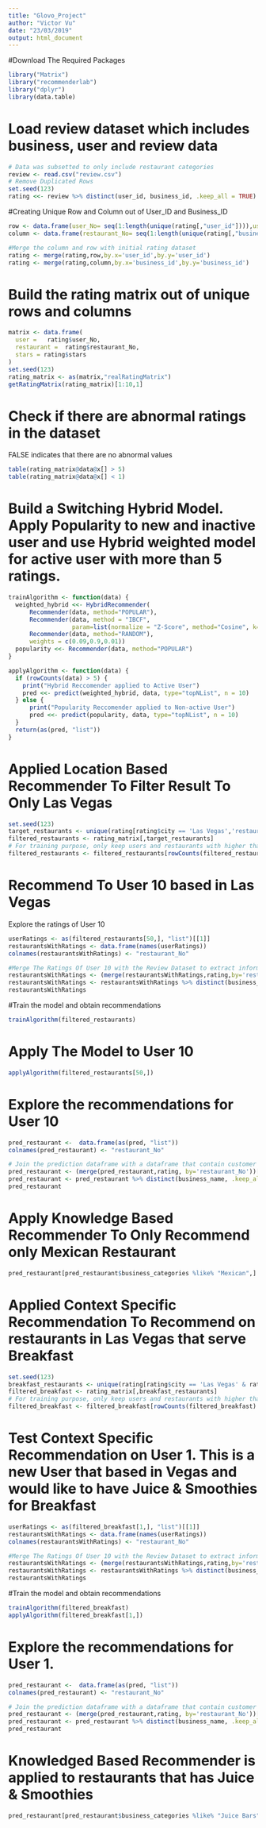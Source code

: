 ```yaml
---
title: "Glovo_Project"
author: "Victor Vu"
date: "23/03/2019"
output: html_document
---
```


#Download The Required Packages

```r
library("Matrix")
library("recommenderlab")
library("dplyr")
library(data.table)
```

# Load review dataset which includes business, user and review data

```r
# Data was subsetted to only include restaurant categories 
review <- read.csv("review.csv")
# Remove Duplicated Rows 
set.seed(123)
rating <<- review %>% distinct(user_id, business_id, .keep_all = TRUE)
```

#Creating Unique Row and Column out of User_ID and Business_ID 

```r
row <- data.frame(user_No= seq(1:length(unique(rating[,"user_id"]))),user_id= unique(rating[,"user_id"]))
column <- data.frame(restaurant_No= seq(1:length(unique(rating[,"business_id"]))),business_id=unique(rating[,"business_id"]))

#Merge the column and row with initial rating dataset
rating <- merge(rating,row,by.x='user_id',by.y='user_id')
rating <- merge(rating,column,by.x='business_id',by.y='business_id')
```

# Build the rating matrix out of unique rows and columns 

```r
matrix <- data.frame(
  user =   rating$user_No, 
  restaurant =  rating$restaurant_No, 
  stars = rating$stars
)
set.seed(123)
rating_matrix <- as(matrix,"realRatingMatrix")
getRatingMatrix(rating_matrix)[1:10,1]
```

# Check if there are abnormal ratings in the dataset

FALSE indicates that there are no abnormal values
```r
table(rating_matrix@data@x[] > 5) 
table(rating_matrix@data@x[] < 1) 
```

# Build a Switching Hybrid Model. Apply Popularity to new and inactive user and use Hybrid weighted model for active user with more than 5 ratings.

```r
trainAlgorithm <- function(data) {
  weighted_hybrid <<- HybridRecommender(
      Recommender(data, method="POPULAR"),
      Recommender(data, method = "IBCF", 
                  param=list(normalize = "Z-Score", method="Cosine", k=50)),
      Recommender(data, method="RANDOM"),
      weights = c(0.09,0.9,0.01))
  popularity <<- Recommender(data, method="POPULAR")
}

applyAlgorithm <- function(data) {
  if (rowCounts(data) > 5) {
    print("Hybrid Reccomender applied to Active User")
    pred <<- predict(weighted_hybrid, data, type="topNList", n = 10)
  } else {
      print("Popularity Reccomender applied to Non-active User")
      pred <<- predict(popularity, data, type="topNList", n = 10)   
  }
  return(as(pred, "list"))
}
```

# Applied Location Based Recommender To Filter Result To Only Las Vegas
```r
set.seed(123)
target_restaurants <- unique(rating[rating$city == 'Las Vegas','restaurant_No'])
filtered_restaurants <- rating_matrix[,target_restaurants]
# For training purpose, only keep users and restaurants with higher than 10 ratings
filtered_restaurants <- filtered_restaurants[rowCounts(filtered_restaurants) > 10, colCounts(filtered_restaurants) > 10]
```

# Recommend To User 10 based in Las Vegas

Explore the ratings of User 10 

```r
userRatings <- as(filtered_restaurants[50,], "list")[[1]]
restaurantsWithRatings <- data.frame(names(userRatings))
colnames(restaurantsWithRatings) <- "restaurant_No"

#Merge The Ratings Of User 10 with the Review Dataset to extract information about each rating
restaurantsWithRatings <- (merge(restaurantsWithRatings,rating,by='restaurant_No'))[,c(4,11,5,9)]
restaurantsWithRatings <- restaurantsWithRatings %>% distinct(business_name, .keep_all = TRUE)
restaurantsWithRatings 
```

#Train the model and obtain recommendations 
```r
trainAlgorithm(filtered_restaurants)
```

# Apply The Model to User 10 

```r
applyAlgorithm(filtered_restaurants[50,])
```

# Explore the recommendations for User 10 

```r
pred_restaurant <-  data.frame(as(pred, "list"))
colnames(pred_restaurant) <- "restaurant_No"

# Join the prediction dataframe with a dataframe that contain customer name 
pred_restaurant <- (merge(pred_restaurant,rating, by='restaurant_No'))[,c(4,5,9)]
pred_restaurant <- pred_restaurant %>% distinct(business_name, .keep_all = TRUE)
pred_restaurant
```

# Apply Knowledge Based Recommender To Only Recommend only Mexican Restaurant 

```r
pred_restaurant[pred_restaurant$business_categories %like% "Mexican",]
```

# Applied Context Specific Recommendation To Recommend on restaurants in Las Vegas that serve   Breakfast

```r
set.seed(123)
breakfast_restaurants <- unique(rating[rating$city == 'Las Vegas' & rating$business_categories %like% "Breakfast",'restaurant_No'])
filtered_breakfast <- rating_matrix[,breakfast_restaurants]
# For training purpose, only keep users and restaurants with higher than 10 ratings
filtered_breakfast <- filtered_breakfast[rowCounts(filtered_breakfast) > 0, colCounts(filtered_breakfast) > 0]
```

# Test Context Specific Recommendation on User 1. This is a new User that based in Vegas and would like to have Juice & Smoothies for Breakfast


```r
userRatings <- as(filtered_breakfast[1,], "list")[[1]]
restaurantsWithRatings <- data.frame(names(userRatings))
colnames(restaurantsWithRatings) <- "restaurant_No"

#Merge The Ratings Of User 10 with the Review Dataset to extract information about each rating
restaurantsWithRatings <- (merge(restaurantsWithRatings,rating,by='restaurant_No'))[,c(4,11,5,9)]
restaurantsWithRatings <- restaurantsWithRatings %>% distinct(business_name, .keep_all = TRUE)
restaurantsWithRatings 
```

#Train the model and obtain recommendations

```r
trainAlgorithm(filtered_breakfast)
applyAlgorithm(filtered_breakfast[1,])
```

# Explore the recommendations for User 1. 
```r
pred_restaurant <-  data.frame(as(pred, "list"))
colnames(pred_restaurant) <- "restaurant_No"

# Join the prediction dataframe with a dataframe that contain customer name 
pred_restaurant <- (merge(pred_restaurant,rating, by='restaurant_No'))[,c(4,5,9)]
pred_restaurant <- pred_restaurant %>% distinct(business_name, .keep_all = TRUE)
pred_restaurant
```

# Knowledged Based Recommender is applied to restaurants that has Juice & Smoothies

```r
pred_restaurant[pred_restaurant$business_categories %like% "Juice Bars",]
```



